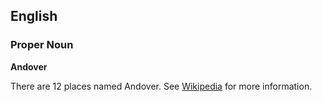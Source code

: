 ==English==
===Proper Noun===
'''Andover'''

There are 12 places named Andover.  See [[w:Andover|Wikipedia]] for more information.